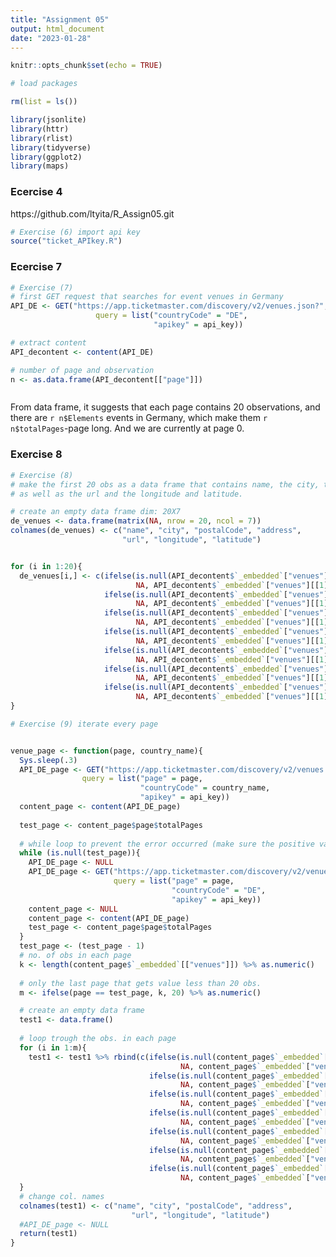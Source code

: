 ```yaml
---
title: "Assignment 05"
output: html_document
date: "2023-01-28"
---
```


```r
knitr::opts_chunk$set(echo = TRUE)
```

```r
# load packages

rm(list = ls())

library(jsonlite)
library(httr)
library(rlist)
library(tidyverse)
library(ggplot2)
library(maps)

```


### Ecercise 4
https://github.com/ltyita/R_Assign05.git

```r

# Exercise (6) import api key
source("ticket_APIkey.R")

```


### Ecercise 7

```r

# Exercise (7)
# first GET request that searches for event venues in Germany
API_DE <- GET("https://app.ticketmaster.com/discovery/v2/venues.json?",
                   query = list("countryCode" = "DE",
                                "apikey" = api_key)) 

# extract content
API_decontent <- content(API_DE)

# number of page and observation
n <- as.data.frame(API_decontent[["page"]])



```

From data frame, it suggests that each page contains 20 observations, and there are `r n$Elements` events in Germany, which make them `r n$totalPages`-page long. And we are currently at page 0.



### Exercise 8

```r

# Exercise (8)
# make the first 20 obs as a data frame that contains name, the city, the postalCode and address, 
# as well as the url and the longitude and latitude. 

# create an empty data frame dim: 20X7
de_venues <- data.frame(matrix(NA, nrow = 20, ncol = 7))
colnames(de_venues) <- c("name", "city", "postalCode", "address", 
                         "url", "longitude", "latitude")


for (i in 1:20){
  de_venues[i,] <- c(ifelse(is.null(API_decontent$`_embedded`["venues"][[1]][[i]]$name), 
                            NA, API_decontent$`_embedded`["venues"][[1]][[i]]$name),
                     ifelse(is.null(API_decontent$`_embedded`["venues"][[1]][[i]]$city$name),
                            NA, API_decontent$`_embedded`["venues"][[1]][[i]]$city$name),
                     ifelse(is.null(API_decontent$`_embedded`["venues"][[1]][[i]]$postalCode),
                            NA, API_decontent$`_embedded`["venues"][[1]][[i]]$postalCode),
                     ifelse(is.null(API_decontent$`_embedded`["venues"][[1]][[i]]$address$line1),
                            NA, API_decontent$`_embedded`["venues"][[1]][[i]]$address$line1),
                     ifelse(is.null(API_decontent$`_embedded`["venues"][[1]][[i]]$url),
                            NA, API_decontent$`_embedded`["venues"][[1]][[i]]$url),
                     ifelse(is.null(API_decontent$`_embedded`["venues"][[1]][[i]]$location$longitude),
                            NA, API_decontent$`_embedded`["venues"][[1]][[i]]$location$longitude),
                     ifelse(is.null(API_decontent$`_embedded`["venues"][[1]][[i]]$location$latitude),
                            NA, API_decontent$`_embedded`["venues"][[1]][[i]]$location$latitude))
}

```


```r

# Exercise (9) iterate every page


venue_page <- function(page, country_name){
  Sys.sleep(.3)
  API_DE_page <- GET("https://app.ticketmaster.com/discovery/v2/venues.json?",
                query = list("page" = page,
                             "countryCode" = country_name,
                             "apikey" = api_key)) 
  content_page <- content(API_DE_page)
  
  test_page <- content_page$page$totalPages
  
  # while loop to prevent the error occurred (make sure the positive value of test_page)
  while (is.null(test_page)){
    API_DE_page <- NULL
    API_DE_page <- GET("https://app.ticketmaster.com/discovery/v2/venues.json?",
                       query = list("page" = page,
                                    "countryCode" = "DE",
                                    "apikey" = api_key))
    content_page <- NULL
    content_page <- content(API_DE_page)
    test_page <- content_page$page$totalPages
  }
  test_page <- (test_page - 1)
  # no. of obs in each page
  k <- length(content_page$`_embedded`[["venues"]]) %>% as.numeric()
  
  # only the last page that gets value less than 20 obs.
  m <- ifelse(page == test_page, k, 20) %>% as.numeric()

  # create an empty data frame
  test1 <- data.frame()
  
  # loop trough the obs. in each page
  for (i in 1:m){
    test1 <- test1 %>% rbind(c(ifelse(is.null(content_page$`_embedded`["venues"][[1]][[i]]$name),
                                      NA, content_page$`_embedded`["venues"][[1]][[i]]$name),
                               ifelse(is.null(content_page$`_embedded`["venues"][[1]][[i]]$city$name),
                                      NA, content_page$`_embedded`["venues"][[1]][[i]]$city$name),
                               ifelse(is.null(content_page$`_embedded`["venues"][[1]][[i]]$postalCode),
                                      NA, content_page$`_embedded`["venues"][[1]][[i]]$postalCode),
                               ifelse(is.null(content_page$`_embedded`["venues"][[1]][[i]]$address$line1),
                                      NA, content_page$`_embedded`["venues"][[1]][[i]]$address$line1),
                               ifelse(is.null(content_page$`_embedded`["venues"][[1]][[i]]$url),
                                      NA, content_page$`_embedded`["venues"][[1]][[i]]$url),
                               ifelse(is.null(content_page$`_embedded`["venues"][[1]][[i]]$location$longitude),
                                      NA, content_page$`_embedded`["venues"][[1]][[i]]$location$longitude),
                               ifelse(is.null(content_page$`_embedded`["venues"][[1]][[i]]$location$latitude),
                                      NA, content_page$`_embedded`["venues"][[1]][[i]]$location$latitude)))
  }
  # change col. names
  colnames(test1) <- c("name", "city", "postalCode", "address", 
                           "url", "longitude", "latitude")
  #API_DE_page <- NULL
  return(test1)
}


```
